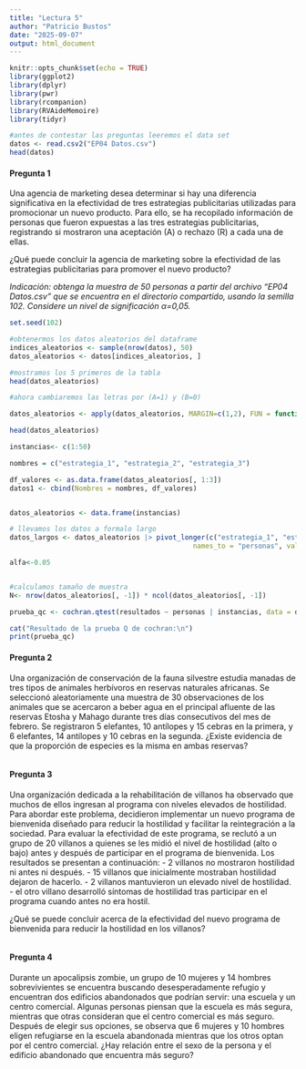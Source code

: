 ```yaml
---
title: "Lectura 5"
author: "Patricio Bustos"
date: "2025-09-07"
output: html_document
---
```


```r
knitr::opts_chunk$set(echo = TRUE)
library(ggplot2)
library(dplyr)
library(pwr)
library(rcompanion)
library(RVAideMemoire)
library(tidyr)
```

```r
#antes de contestar las preguntas leeremos el data set
datos <- read.csv2("EP04 Datos.csv")
head(datos)
```

<h4> **Pregunta 1** </h4>

Una agencia de marketing desea determinar si hay una diferencia significativa en la efectividad de tres estrategias publicitarias utilizadas para promocionar un nuevo producto. Para ello, se ha recopilado información de personas que fueron expuestas a las tres estrategias publicitarias, registrando si mostraron una aceptación (A) o rechazo (R) a cada una de ellas.

¿Qué puede concluir la agencia de marketing sobre la efectividad de las estrategias publicitarias para promover el nuevo producto?

*Indicación: obtenga la muestra de 50 personas a partir del archivo “EP04 Datos.csv” que se encuentra en el directorio compartido, usando la semilla 102. Considere un nivel de significación α=0,05.*

```r
set.seed(102)

#obtenermos los datos aleatorios del dataframe
indices_aleatorios <- sample(nrow(datos), 50)
datos_aleatorios <- datos[indices_aleatorios, ]

#mostramos los 5 primeros de la tabla
head(datos_aleatorios)

#ahora cambiaremos las letras por (A=1) y (B=0)

datos_aleatorios <- apply(datos_aleatorios, MARGIN=c(1,2), FUN = function(x) ifelse(x=="A",1,0) )

head(datos_aleatorios)

instancias<- c(1:50)

nombres = c("estrategia_1", "estrategia_2", "estrategia_3")

df_valores <- as.data.frame(datos_aleatorios[, 1:3])
datos1 <- cbind(Nombres = nombres, df_valores)


datos_aleatorios <- data.frame(instancias)

# llevamos los datos a formalo largo
datos_largos <- datos_aleatorios |> pivot_longer(c("estrategia_1", "estrategia_2", "estrategia_3"),
                                             names_to = "personas", values_to = "resultados") |> mutate_at(c("instancias", "personas"), as.factor)

alfa<-0.05


#calculamos tamaño de muestra
N<- nrow(datos_aleatorios[, -1]) * ncol(datos_aleatorios[, -1])

prueba_qc <- cochran.qtest(resultados ~ personas | instancias, data = datos_largos, alpha = alfa)

cat("Resultado de la prueba Q de cochran:\n")
print(prueba_qc)
```

<h4> **Pregunta 2** </h4>

Una organización de conservación de la fauna silvestre estudia manadas de tres tipos de animales herbívoros en reservas naturales africanas. Se seleccionó aleatoriamente una muestra de 30 observaciones de los animales que se acercaron a beber agua en el principal afluente de las reservas Etosha y Mahago durante tres días consecutivos del mes de febrero. Se registraron 5 elefantes, 10 antílopes y 15 cebras en la primera, y 6 elefantes, 14 antílopes y 10 cebras en la segunda.
¿Existe evidencia de que la proporción de especies es la misma en ambas reservas?


```r
```

<h4> **Pregunta 3** </h4>

Una organización dedicada a la rehabilitación de villanos ha observado que muchos de ellos ingresan al programa con niveles elevados de hostilidad. Para abordar este problema, decidieron implementar un nuevo programa de bienvenida diseñado para reducir la hostilidad y facilitar la reintegración a la sociedad. Para evaluar la efectividad de este programa, se reclutó a un grupo de 20 villanos a quienes se les midió el nivel de hostilidad (alto o bajo) antes y después de participar en el programa de bienvenida. Los resultados se presentan a continuación:
- 2 villanos no mostraron hostilidad ni antes ni después.
- 15 villanos que inicialmente mostraban hostilidad dejaron de hacerlo.
- 2 villanos mantuvieron un elevado nivel de hostilidad.
- el otro villano desarrolló síntomas de hostilidad tras participar en el programa cuando antes no era hostil.

¿Qué se puede concluir acerca de la efectividad del nuevo programa de bienvenida para reducir la hostilidad en los villanos?


```r
```

<h4> **Pregunta 4** </h4>

Durante un apocalipsis zombie, un grupo de 10 mujeres y 14 hombres sobrevivientes se encuentra buscando desesperadamente refugio y encuentran dos edificios abandonados que podrían servir: una escuela y un centro comercial. Algunas personas piensan que la escuela es más segura, mientras que otras consideran que el centro comercial es más seguro. Después de elegir sus opciones, se observa que 6 mujeres y 10 hombres eligen refugiarse en la escuela abandonada mientras que los otros optan por el centro comercial.
¿Hay relación entre el sexo de la persona y el edificio abandonado que encuentra más seguro?


